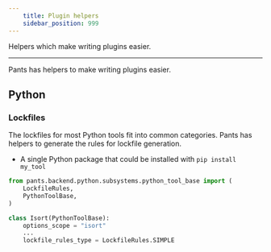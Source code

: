 ```yaml
---
    title: Plugin helpers
    sidebar_position: 999
---
```


Helpers which make writing plugins easier.

---

Pants has helpers to make writing plugins easier.

## Python

### Lockfiles

The lockfiles for most Python tools fit into common categories. Pants has helpers to generate the rules for lockfile generation.

- A single Python package that could be installed with `pip install my_tool`

```python
from pants.backend.python.subsystems.python_tool_base import (
    LockfileRules,
    PythonToolBase,
)

class Isort(PythonToolBase):
    options_scope = "isort"
    ...
    lockfile_rules_type = LockfileRules.SIMPLE
```

